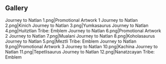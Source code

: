 {{Event Tabs|story=no}}
==Gallery==
<gallery>
Journey to Natlan 1.png|Promotional Artwork 1
Journey to Natlan 2.png|Kinich
Journey to Natlan 3.png|Yumkasaurus
Journey to Natlan 4.png|Huitztlan Tribe: Emblem
Journey to Natlan 6.png|Promotional Artwork 2
Journey to Natlan 7.png|Mualani
Journey to Natlan 8.png|Koholasaurus
Journey to Natlan 5.png|Meztli Tribe: Emblem
Journey to Natlan 9.png|Promotional Artwork 3
Journey to Natlan 10.png|Kachina
Journey to Natlan 11.png|Tepetlisaurus
Journey to Natlan 12.png|Nanatzcayan Tribe: Emblem
</gallery>